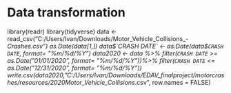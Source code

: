 # Data transformation

library(readr)
library(tidyverse)
data <- read_csv("C:/Users/Ivan/Downloads/Motor_Vehicle_Collisions_-_Crashes.csv")
as.Date(data[1,])
data$`CRASH DATE` <- as.Date(data$`CRASH DATE`, format= "%m/%d/%Y")
data2020 <- data %>%
  filter(`CRASH DATE` >= as.Date("01/01/2020", format= "%m/%d/%Y"))%>%
  filter(`CRASH DATE` <= as.Date("12/31/2020", format= "%m/%d/%Y")) 
write.csv(data2020,"C:/Users/Ivan/Downloads/EDAV_finalproject/motorcrashes/resources/2020Motor_Vehicle_Collisions_.csv", row.names = FALSE)